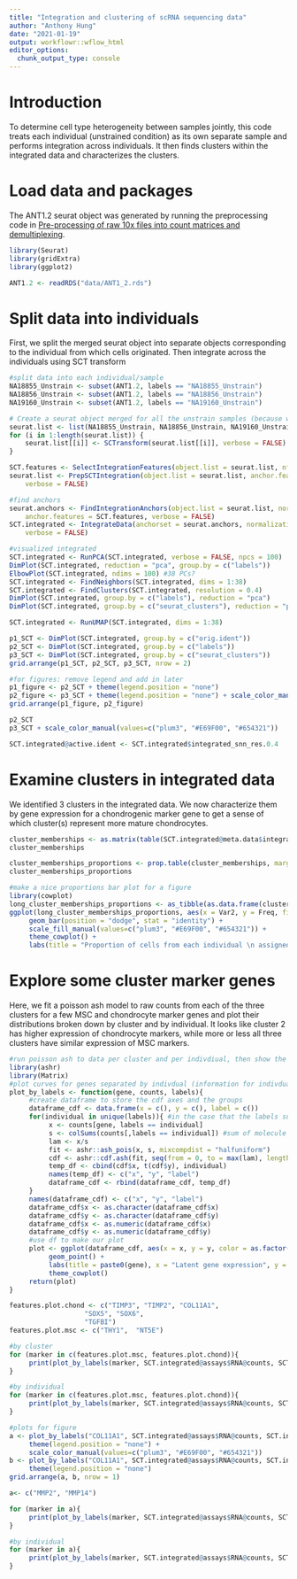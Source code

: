 ```yaml
---
title: "Integration and clustering of scRNA sequencing data"
author: "Anthony Hung"
date: "2021-01-19"
output: workflowr::wflow_html
editor_options:
  chunk_output_type: console
---
```


# Introduction

To determine cell type heterogeneity between samples jointly, this code treats each individual (unstrained condition) as its own separate sample and performs integration across individuals. It then finds clusters within the integrated data and characterizes the clusters.

# Load data and packages

The ANT1.2 seurat object was generated by running the preprocessing code in [Pre-processing of raw 10x files into count matrices and demultiplexing](preProcess_scRNA.html).

```r
library(Seurat)
library(gridExtra)
library(ggplot2)

ANT1.2 <- readRDS("data/ANT1_2.rds")
```

# Split data into individuals

First, we split the merged seurat object into separate objects corresponding to the individual from which cells originated. Then integrate across the individuals using SCT transform

```r
#split data into each individual/sample
NA18855_Unstrain <- subset(ANT1.2, labels == "NA18855_Unstrain")
NA18856_Unstrain <- subset(ANT1.2, labels == "NA18856_Unstrain")
NA19160_Unstrain <- subset(ANT1.2, labels == "NA19160_Unstrain")

# Create a seurat object merged for all the unstrain samples (because we are missing one individual for the strained samples)
seurat.list <- list(NA18855_Unstrain, NA18856_Unstrain, NA19160_Unstrain)
for (i in 1:length(seurat.list)) {
    seurat.list[[i]] <- SCTransform(seurat.list[[i]], verbose = FALSE)
}

SCT.features <- SelectIntegrationFeatures(object.list = seurat.list, nfeatures = 5000)
seurat.list <- PrepSCTIntegration(object.list = seurat.list, anchor.features = SCT.features, 
    verbose = FALSE)

#find anchors
seurat.anchors <- FindIntegrationAnchors(object.list = seurat.list, normalization.method = "SCT", 
    anchor.features = SCT.features, verbose = FALSE)
SCT.integrated <- IntegrateData(anchorset = seurat.anchors, normalization.method = "SCT",
    verbose = FALSE)

#visualized integrated
SCT.integrated <- RunPCA(SCT.integrated, verbose = FALSE, npcs = 100)
DimPlot(SCT.integrated, reduction = "pca", group.by = c("labels"))
ElbowPlot(SCT.integrated, ndims = 100) #38 PCs?
SCT.integrated <- FindNeighbors(SCT.integrated, dims = 1:38)
SCT.integrated <- FindClusters(SCT.integrated, resolution = 0.4)
DimPlot(SCT.integrated, group.by = c("labels"), reduction = "pca")
DimPlot(SCT.integrated, group.by = c("seurat_clusters"), reduction = "pca")

SCT.integrated <- RunUMAP(SCT.integrated, dims = 1:38)

p1_SCT <- DimPlot(SCT.integrated, group.by = c("orig.ident"))
p2_SCT <- DimPlot(SCT.integrated, group.by = c("labels"))
p3_SCT <- DimPlot(SCT.integrated, group.by = c("seurat_clusters"))
grid.arrange(p1_SCT, p2_SCT, p3_SCT, nrow = 2)

#for figures: remove legend and add in later
p1_figure <- p2_SCT + theme(legend.position = "none")
p2_figure <- p3_SCT + theme(legend.position = "none") + scale_color_manual(values=c("plum3", "#E69F00", "#654321"))
grid.arrange(p1_figure, p2_figure)

p2_SCT 
p3_SCT + scale_color_manual(values=c("plum3", "#E69F00", "#654321"))

SCT.integrated@active.ident <- SCT.integrated$integrated_snn_res.0.4
```

# Examine clusters in integrated data

We identified 3 clusters in the integrated data. We now characterize them by gene expression for a chondrogenic marker gene to get a sense of which cluster(s) represent more mature chondrocytes.

```r
cluster_memberships <- as.matrix(table(SCT.integrated@meta.data$integrated_snn_res.0.4, SCT.integrated@meta.data$labels))
cluster_memberships

cluster_memberships_proportions <- prop.table(cluster_memberships, margin = 2)
cluster_memberships_proportions

#make a nice proportions bar plot for a figure
library(cowplot)
long_cluster_memberships_proportions <- as_tibble(as.data.frame(cluster_memberships_proportions))
ggplot(long_cluster_memberships_proportions, aes(x = Var2, y = Freq, fill = Var1)) +
     geom_bar(position = "dodge", stat = "identity") + 
     scale_fill_manual(values=c("plum3", "#E69F00", "#654321")) + 
     theme_cowplot() +
     labs(title = "Proportion of cells from each individual \n assigned to each unsupervised cluster", x = "", y = "Proportion", fill = "Cluster")
```

# Explore some cluster marker genes

Here, we fit a poisson ash model to raw counts from each of the three clusters for a few MSC and chondrocyte marker genes and plot their distributions broken down by cluster and by individual. It looks like cluster 2 has higher expression of chondrocyte markers, while more or less all three clusters have similar expression of MSC markers.

```r
#run poisson ash to data per cluster and per indivdiual, then show the estimated prior distribution
library(ashr)
library(Matrix)
#plot curves for genes separated by indivdual (information for indivdual contained in labels)
plot_by_labels <- function(gene, counts, labels){
     #create dataframe to store the cdf axes and the groups
     dataframe_cdf <- data.frame(x = c(), y = c(), label = c())
     for(individual in unique(labels)){ #in the case that the labels supplied contain cluster, it will do this by cluster instead
          x <- counts[gene, labels == individual]
          s <- colSums(counts[,labels == individual]) #sum of molecule counts per sample
          lam <- x/s
          fit <- ashr::ash_pois(x, s, mixcompdist = "halfuniform")
          cdf <- ashr::cdf.ash(fit, seq(from = 0, to = max(lam), length.out = 1000))
          temp_df <- cbind(cdf$x, t(cdf$y), individual)
          names(temp_df) <- c("x", "y", "label")
          dataframe_cdf <- rbind(dataframe_cdf, temp_df)
     }
     names(dataframe_cdf) <- c("x", "y", "label")
     dataframe_cdf$x <- as.character(dataframe_cdf$x)
     dataframe_cdf$y <- as.character(dataframe_cdf$y)
     dataframe_cdf$x <- as.numeric(dataframe_cdf$x)
     dataframe_cdf$y <- as.numeric(dataframe_cdf$y)
     #use df to make our plot
     plot <- ggplot(dataframe_cdf, aes(x = x, y = y, color = as.factor(label), group=as.factor(label))) +
          geom_point() + 
          labs(title = paste0(gene), x = "Latent gene expression", y = "CDF", color = "Label") +
          theme_cowplot()
     return(plot)
}

features.plot.chond <- c("TIMP3", "TIMP2", "COL11A1", 
                   "SOX5", "SOX6",
                   "TGFBI")
features.plot.msc <- c("THY1",  "NT5E")

#by cluster
for (marker in c(features.plot.msc, features.plot.chond)){
     print(plot_by_labels(marker, SCT.integrated@assays$RNA@counts, SCT.integrated$integrated_snn_res.0.4) + labs(color = "Cluster"))
}

#by individual
for (marker in c(features.plot.msc, features.plot.chond)){
     print(plot_by_labels(marker, SCT.integrated@assays$RNA@counts, SCT.integrated$labels) + labs(color = "Individual"))
}

#plots for figure
a <- plot_by_labels("COL11A1", SCT.integrated@assays$RNA@counts, SCT.integrated$integrated_snn_res.0.4) + 
     theme(legend.position = "none") + 
     scale_color_manual(values=c("plum3", "#E69F00", "#654321"))
b <- plot_by_labels("COL11A1", SCT.integrated@assays$RNA@counts, SCT.integrated$labels) + 
     theme(legend.position = "none") 
grid.arrange(a, b, nrow = 1)

a<- c("MMP2", "MMP14")

for (marker in a){
     print(plot_by_labels(marker, SCT.integrated@assays$RNA@counts, SCT.integrated$integrated_snn_res.0.4) + labs(color = "Cluster"))
}

#by individual
for (marker in a){
     print(plot_by_labels(marker, SCT.integrated@assays$RNA@counts, SCT.integrated$labels) + labs(color = "Individual"))
}
```
